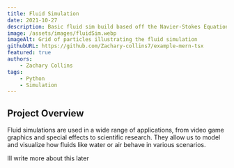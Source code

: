 ```yaml
---
title: Fluid Simulation
date: 2021-10-27
description: Basic fluid sim build based off the Navier-Stokes Equations Uses a grid of average densities/velocities to approximate a particle simulation. Assumes that the fluid is incompressible and that there are no boundaries
image: /assets/images/fluidSim.webp
imageAlt: Grid of particles illustrating the fluid simulation
githubURL: https://github.com/Zachary-collins7/example-mern-tsx
featured: true
authors:
    - Zachary Collins
tags:
    - Python
    - Simulation
---
```


## Project Overview

Fluid simulations are used in a wide range of applications, from video game graphics and special effects to
scientific research. They allow us to model and visualize how fluids like water or air behave in various scenarios.

Ill write more about this later
